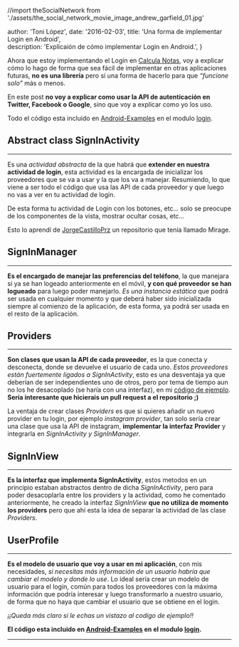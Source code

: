 //import theSocialNetwork from './assets/the_social_network_movie_image_andrew_garfield_01.jpg'

  author: 'Toni López',
  date: '2016-02-03',
  title: 'Una forma de implementar Login en Android',  
  description:
    'Explicaión de cómo implementar Login en Android.',
}


Ahora que estoy implementando el Login en [Calcula Notas][4], voy a explicar cómo lo hago de forma que sea fácil de implementar en otras aplicaciones futuras, **no es una librería** pero sí una forma de hacerlo para que *“funcione solo”* más o menos.

En este post **no voy a explicar como usar la API de autenticación en Twitter, Facebook o Google**, sino que voy a explicar como yo los uso.

Todo el código esta incluido en [Android-Examples][2] en el modulo [login][3].

## Abstract class SignInActivity
* * *
Es una *actividad abstracta* de la que habrá que **extender en nuestra actividad de login**, esta actividad es la encargada de inicializar los proveedores que se va a usar y la que los va a manejar. Resumiendo, lo que viene a ser todo el código que usa las API de cada proveedor y que luego no vas a ver en tu actividad de login.

De esta forma tu actividad de Login con los botones, etc… solo se preocupe de los componentes de la vista, mostrar ocultar cosas, etc…

Esto lo aprendí de [JorgeCastilloPrz][1] un repositorio que tenía llamado Mirage.

## SignInManager
* * *
**Es el encargado de manejar las preferencias del teléfono**, la que manejara si ya se han logeado anteriormente en el móvil, **y con qué proveedor se han logueado** para luego poder manejarlo. *Es una instancia estática* que podrá ser usada en cualquier momento y que deberá haber sido inicializada siempre al comienzo de la aplicación, de esta forma, ya podrá ser usada en el resto de la aplicación.

## Providers
* * *
**Son clases que usan la API de cada proveedor**, es la que conecta y desconecta, donde se devuelve el usuario de cada uno.
*Estos proveedores están fuertemente ligados a SignInActivity*, esto es una desventaja ya que deberían de ser independientes uno de otros, pero por tema de tiempo aun no los he desacoplado (se haría con una interfaz), en mi [código de ejemplo][2]. **Sería interesante que hicierais un pull request a el repositorio ;)**

La ventaja de crear clases *Providers* es que si quieres añadir un nuevo provider en tu login, por ejemplo *instagram provider*, tan solo sería crear una clase que usa la API de instagram, **implementar la interfaz Provider** y integrarla en *SignInActivity y SignInManager*.

## SignInView
* * *
**Es la interfaz que implementa SignInActivity**, estos metodos en un principio estaban abstractos dentro de dicha *SignInActivity*, pero para poder desacoplarla entre los providers y la actividad, como he comentado anteriormente, he creado la interfaz *SignInView* **que no utiliza de momento los providers** pero que ahí esta la idea de separar la actividad de las clase *Providers*.

## UserProfile
* * *
**Es el modelo de usuario que voy a usar en mi aplicación**, con mis necesidades, *si necesitas más información de un usuario habría que cambiar el modelo y donde lo use*. Lo ideal sería crear un modelo de usuario para el login, común para todos los proveedores con la máxima información que podría interesar y luego transformarlo a nuestro usuario, de forma que no haya que cambiar el usuario que se obtiene en el login.

*¡¡Queda más claro si le echas un vistazo al codigo de ejemplo!!*

**El código esta incluido en [Android-Examples][2] en el modulo [login][3].**


----------------

[1]: https://github.com/JorgeCastilloPrz
[2]: https://github.com/tonilopezmr/Android-Examples
[3]: https://github.com/tonilopezmr/Android-Examples/tree/master/login
[4]: http://bacota.com/calculanotas
